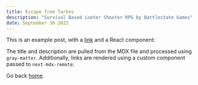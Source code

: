 ```yaml
---
title: Escape from Tarkov
description: "Survival Based Looter Shooter RPG by Battlestate Games"
date: September 30 2022
---
```


This is an example post, with a [link](https://nextjs.org) and a React component:

The title and description are pulled from the MDX file and processed using `gray-matter`. Additionally, links are rendered using a custom component passed to `next-mdx-remote`.

Go back [home](/).